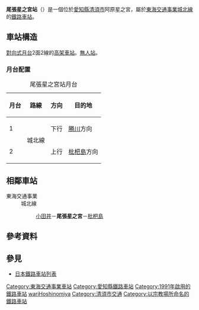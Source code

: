 {{日本車站資訊
|公司色      = #f77321
|站名      = 尾張星之宮站
|圖片      = TKJ owari-hosinomiya sta.JPG
|圖片說明  = 站舍
|日文原名  = 尾張星の宮
|平假名  = おわりほしのみや
|羅馬拼音  = Owari-Hoshinomiya
|電報略號  =
|車站構造    = [[高架車站|高架車站]]
|月台配置    = 2面2線
|乘客人數  = 216
|上下車人次  = 
|統計年度  = 2017年
|所在地    = {{JPN}}[[愛知縣|愛知縣]][[清須市|清須市]]阿原星之宮
|座標      = {{coord|35|12|46.75|N|136|51|18.04|E|region:JP-23_type:railwaystation|display=inline,title}}
|啟用年月日= 1991年（[[平成|平成]]3年）12月1日
|廢站年月日=
|備註      = [[無人站|無人站]]
|adjacent = {{Adjacent stations|system=東海交通事業|line=城北線|left=小田井|right=枇杷島|note-left=2.6km|note-mid=距離[[勝川站|勝川]]9.3km|note-right=1.9km}}
}}
'''尾張星之宮站'''（{{jpn|j=尾張星の宮駅|hg=おわりほしのみやえき|rm=Owari-Hoshinomiya eki|f=y}}）是一個位於[[愛知縣|愛知縣]][[清須市|清須市]]阿原星之宮，屬於[[東海交通事業|東海交通事業]][[城北線_(東海交通事業)|城北線]]的[[鐵路車站|鐵路車站]]。
== 車站構造 ==
[[對向式月台|對向式月台]]2面2線的[[高架車站|高架車站]]。[[無人站|無人站]]。
=== 月台配置 ===
{| class="wikitable"
|+ 尾張星之宮站月台
|-
!月台!!路線!!方向!!目的地
|-
! 1
| rowspan="2"|{{Color|#f77321|〓}}城北線
| style="text-align:center" | 下行
| [[勝川站|勝川]]方向
|-
! 2
| style="text-align:center" | 上行
| [[枇杷島站|枇杷島]]方向
|}
== 相鄰車站 ==
; 東海交通事業
: 城北線
:: [[小田井站|小田井]]－'''尾張星之宮'''－[[枇杷島站|枇杷島]]
== 參考資料 ==
{{Reflist}}
== 參見 ==
{{Commonscat|Owari-Hoshinomiya Station}}
* [[日本鐵路車站列表|日本鐵路車站列表]]
{{城北線}}
{{DEFAULTSORT:Owari-Hoshinomiya}}
[[Category:東海交通事業車站|Category:東海交通事業車站]]
[[Category:愛知縣鐵路車站|Category:愛知縣鐵路車站]]
[[Category:1991年啟用的鐵路車站|Category:1991年啟用的鐵路車站]]
[[Category:日本鐵路車站_O|wariHoshinomiya]]
[[Category:清須市交通|Category:清須市交通]]
[[Category:以宗教場所命名的鐵路車站|Category:以宗教場所命名的鐵路車站]]